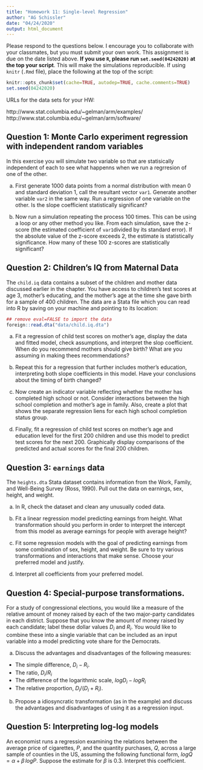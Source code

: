 ```yaml
---
title: "Homework 11: Single-level Regression"
author: "AG Schissler"
date: "04/24/2020"
output: html_document
---
```


Please respond to the questions below. I encourage you to collaborate with your classmates, but you must submit your own work. This assignment is due on the date listed above. **If you use `R`, please run `set.seed(04242020)` at the top your script**. This will make the simulations reproducible. If using `knitr` (`.Rmd` file), place the following at the top of the script:

```r
knitr::opts_chunk$set(cache=TRUE, autodep=TRUE, cache.comments=TRUE)
set.seed(04242020)
```

URLs for the data sets for your HW:

http://www.stat.columbia.edu/~gelman/arm/examples/
http://www.stat.columbia.edu/~gelman/arm/software/

## Question 1: Monte Carlo experiment regression with independent random variables

In this exercise you will simulate two variable so that are statisically independent of each to see what happenns when we run a regrresion of one of the other.

a) First generate 1000 data points from a normal distribution with mean 0 and standard deviation 1, call the resultant vector `var1`. Generate another variable `var2` in the same way. Run a regression of one variable on the other. Is the slope coefficient statistically significant?

b) Now run a simulation repeating the process 100 times. This can be using a loop or any other method you like. From each simulation, save the z-score (the estimated coefficient of `var1`divided by its standard error). If the absolute value of the z-score exceeds 2, the estimate is statistically significance. How many of these 100 z-scores are statistically significant?

## Question 2: Children's IQ from Maternal Data

The `child.iq` data contains a subset of the children and mother data discussed earlier in the chapter. You have access to children's test scores at age 3, mother's educating, and the mother's age at the time she gave birth for a sample of 400 children. The data are a Stata file which you can read into R by saving on your machine and pointing to its location:

```r
## remove eval=FALSE to import the data
foreign::read.dta("data/child.iq.dta")
```

a) Fit a regression of child test scores on mother's age, display the data and fitted model, check assumptions, and interpret the slop coefficient. When do you recommend mothers should give birth? What are you assuming in making thees recommendations?

b) Repeat this for a regression that further includes mother's education, interpreting both slope coefficients in this model. Have your conclusions about the timing of birth changed?

c) Now create an indicator variable reflecting whether the mother has completed high school or not. Consider interactions between the high school completion and mother's age in family. Also, create a plot that shows the separate regression liens for each high school completion status group.

d) Finally, fit a regression of child test scores on mother's age and education level for the first 200 children and use this model to predict test scores for the next 200. Graphically display comparisons of the predicted and actual scores for the final 200 children.

## Question 3: `earnings` data

The `heights.dta` Stata dataset contains information from the Work, Family, and Well-Being Survey (Ross, 1990). Pull out the data on earnings, sex, height, and weight.

a) In R, check the dataset and clean any unusually coded data.

b) Fit a linear regression model predicting earnings from height. What transformation should you perform in order to interpret the intercept from this model as average earnings for people with average height?

c) Fit some regression models with the goal of predicting earnings from some combination of sex, height, and weight. Be sure to try various transformations and interactions that make sense. Choose your preferred model and justify.

d) Interpret all coefficients from your preferred model.

## Question 4: Special-purpose transformations.

For a study of congressional elections, you would like a measure of the relative amount of money raised by each of the two major-party candidates in each district. Suppose that you know the amount of money raised by each candidate; label these dollar values $D_i$ and $R_i$. You would like to combine these into a single variable that can be included as an input variable into a model predicting vote share for the Democrats.

a) Discuss the advantages and disadvantages of the following measures:

* The simple difference, $D_i - R_i$.
* The ratio, $D_i / R_i$
* The difference of the logarithmic scale, $log D_i - log R_i$
* The relative proportion, $D_i / \left( D_i + R_i \right)$.

b) Propose a idiosyncratic transformation (as in the example) and discuss the advantages and disadvantages of using it as a regression input.

## Question 5: Interpreting log-log models

An economist runs a regression examining the relations between the average price of cigarettes, $P$, and the quantity purchases, $Q$, across a large sample of counties in the US, assuming the following functional form, $log Q = \alpha + \beta \, log P$. Suppose the estimate for $\beta$ is 0.3. Interpret this coefficient.

